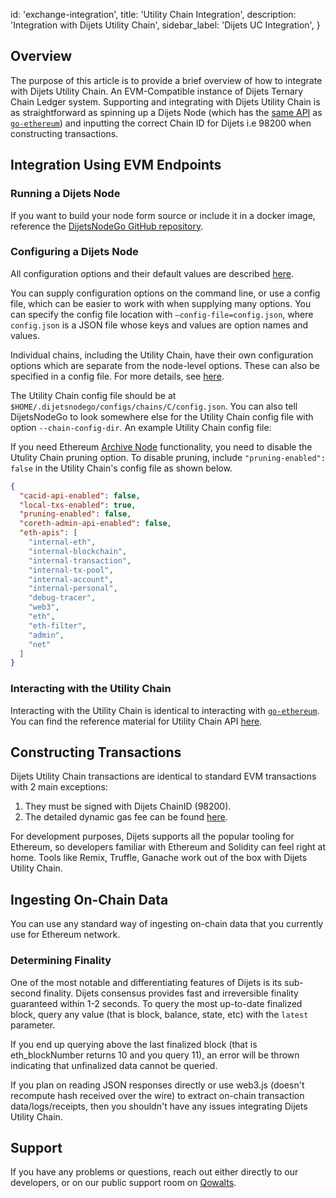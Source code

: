 
  id: 'exchange-integration',
  title: 'Utility Chain Integration',
  description: 'Integration with Dijets Utility Chain',
  sidebar_label: 'Dijets UC Integration',
}

## Overview

The purpose of this article is to provide a brief overview of how to
integrate with Dijets Utility Chain. An EVM-Compatible instance of Dijets Ternary Chain Ledger system. 
Supporting and integrating with Dijets Utility Chain is as straightforward as spinning up a
Dijets Node (which has the [same API](https://eth.wiki/json-rpc/API) as
[`go-ethereum`](https://geth.ethereum.org/docs/rpc/server)) and inputting the correct Chain ID
for Dijets i.e 98200 when constructing transactions.

## Integration Using EVM Endpoints

### Running a Dijets Node

If you want to build your node form source or include it in a docker image,
reference the [DijetsNodeGo GitHub
repository](https://github.com/Dijets-Inc/dijetsnodego).

### Configuring a Dijets Node

All configuration options and their default values are described [here]().

You can supply configuration options on the command line, or use a config file,
which can be easier to work with when supplying many options. You can specify
the config file location with `—config-file=config.json`, where `config.json` is
a JSON file whose keys and values are option names and values.

Individual chains, including the Utility Chain, have their own configuration options
which are separate from the node-level options. These can also be specified in a
config file. For more details, see
[here]().

The Utility Chain config file should be at
`$HOME/.dijetsnodego/configs/chains/C/config.json`. You can also tell DijetsNodeGo
to look somewhere else for the Utility Chain config file with option
`--chain-config-dir`. An example Utility Chain config file:

<Admonition type="caution">

If you need Ethereum [Archive
Node](https://ethereum.org/en/developers/docs/nodes-and-clients/#archive-node)
functionality, you need to disable the Utulity Chain pruning option. To disable pruning, include
`"pruning-enabled": false` in the Utility Chain's config file as shown below.

</Admonition>

```json
{
  "cacid-api-enabled": false,
  "local-txs-enabled": true,
  "pruning-enabled": false,
  "coreth-admin-api-enabled": false,
  "eth-apis": [
    "internal-eth",
    "internal-blockchain",
    "internal-transaction",
    "internal-tx-pool",
    "internal-account",
    "internal-personal",
    "debug-tracer",
    "web3",
    "eth",
    "eth-filter",
    "admin",
    "net"
  ]
}
```

### Interacting with the Utility Chain

Interacting with the Utility Chain is identical to interacting with
[`go-ethereum`](https://geth.ethereum.org/). You can find the reference material
for Utility Chain API [here]().

## Constructing Transactions

Dijets Utility Chain transactions are identical to standard EVM transactions with 2 main exceptions:

1. They must be signed with Dijets ChainID (98200).
1. The detailed dynamic gas fee can be found [here](transaction-fees#utility-chain-fees).

For development purposes, Dijets supports all the popular tooling for
Ethereum, so developers familiar with Ethereum and Solidity can feel right at
home. Tools like Remix, Truffle, Ganache work out of the box with Dijets Utility Chain.

## Ingesting On-Chain Data

You can use any standard way of ingesting on-chain data that you currently use for Ethereum network.

### Determining Finality

One of the most notable and differentiating features of Dijets is its sub-second finality.
Dijets consensus provides fast and irreversible finality guaranteed within 1-2 seconds. To
query the most up-to-date finalized block, query any value (that is block, balance,
state, etc) with the `latest` parameter. 

If you end up querying above the last finalized
block (that is eth_blockNumber returns 10 and you query 11), an error will be
thrown indicating that unfinalized data cannot be queried.

If you plan on reading JSON responses directly or use web3.js (doesn't recompute
hash received over the wire) to extract on-chain transaction data/logs/receipts,
then you shouldn't have any issues integrating Dijets Utility Chain.

## Support

If you have any problems or questions, reach out either directly to our
developers, or on our public support room on [Qowalts](https://redirect.dijets.io/#/#dijets-support:dijets.org).


